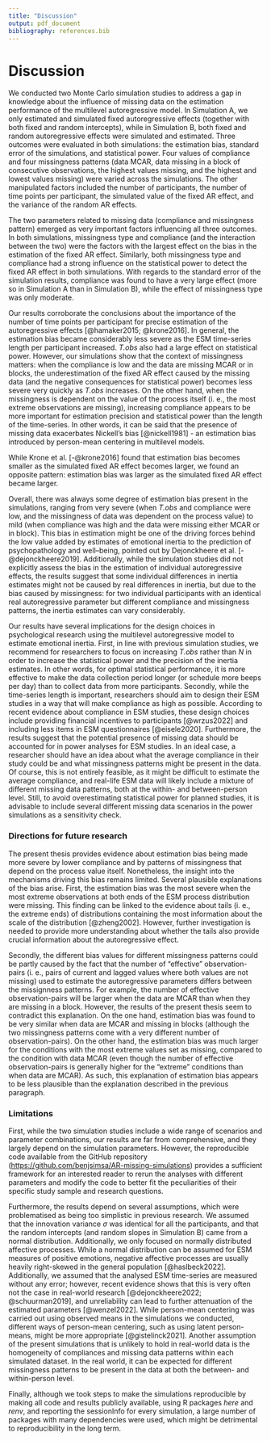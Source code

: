 ```yaml
---
title: "Discussion"
output: pdf_document
bibliography: references.bib
---
```


\newpage

# Discussion

We conducted two Monte Carlo simulation studies to address a gap in knowledge about the influence of missing data on the estimation performance of the multilevel autoregressive model. In Simulation A, we only estimated and simulated fixed autoregressive effects (together with both fixed and random intercepts), while in Simulation B, both fixed and random autoregressive effects were simulated and estimated. Three outcomes were evaluated in both simulations: the estimation bias, standard error of the simulations, and statistical power. Four values of compliance and four missingness patterns (data MCAR, data missing in a block of consecutive observations, the highest values missing, and the highest and lowest values missing) were varied across the simulations. The other manipulated factors included the number of participants, the number of time points per participant, the simulated value of the fixed AR effect, and the variance of the random AR effects.

The two parameters related to missing data (compliance and missingness pattern) emerged as very important factors influencing all three outcomes. In both simulations, missingness type and compliance (and the interaction between the two) were the factors with the largest effect on the bias in the estimation of the fixed AR effect. Similarly, both missingness type and compliance had a strong influence on the statistical power to detect the fixed AR effect in both simulations. With regards to the standard error of the simulation results, compliance was found to have a very large effect (more so in Simulation A than in Simulation B), while the effect of missingness type was only moderate.

Our results corroborate the conclusions about the importance of the number of time points per participant for precise estimation of the autoregressive effects [@hamaker2015; @krone2016]. In general, the estimation bias became considerably less severe as the ESM time-series length per participant increased. *T.obs* also had a large effect on statistical power. However, our simulations show that the context of missingness matters: when the compliance is low and the data are missing MCAR or in blocks, the underestimation of the fixed AR effect caused by the missing data (and the negative consequences for statistical power) becomes less severe very quickly as *T.obs* increases. On the other hand, when the missingness is dependent on the value of the process itself (i. e., the most extreme observations are missing), increasing compliance appears to be more important for estimation precision and statistical power than the length of the time-series. In other words, it can be said that the presence of missing data exacerbates Nickell's bias [@nickell1981] - an estimation bias introduced by person-mean centering in multilevel models.

While Krone et al. [-@krone2016] found that estimation bias becomes smaller as the simulated fixed AR effect becomes larger, we found an opposite pattern: estimation bias was larger as the simulated fixed AR effect became larger.

Overall, there was always some degree of estimation bias present in the simulations, ranging from very severe (when *T.obs* and compliance were low, and the missingness of data was dependent on the process value) to mild (when compliance was high and the data were missing either MCAR or in block). This bias in estimation might be one of the driving forces behind the low value added by estimates of emotional inertia to the prediction of psychopathology and well--being, pointed out by Dejonckheere et al. [-@dejonckheere2019]. Additionally, while the simulation studies did not explicitly assess the bias in the estimation of individual autoregressive effects, the results suggest that some individual differences in inertia estimates might not be caused by real differences in inertia, but due to the bias caused by missingness: for two individual participants with an identical real autoregressive parameter but different compliance and missingness patterns, the inertia estimates can vary considerably.

Our results have several implications for the design choices in psychological research using the multilevel autoregressive model to estimate emotional inertia. First, in line with previous simulation studies, we recommend for researchers to focus on increasing *T.obs* rather than *N* in order to increase the statistical power and the precision of the inertia estimates. In other words, for optimal statistical performance, it is more effective to make the data collection period longer (or schedule more beeps per day) than to collect data from more participants. Secondly, while the time-series length is important, researchers should aim to design their ESM studies in a way that will make compliance as high as possible. According to recent evidence about compliance in ESM studies, these design choices include providing financial incentives to participants [@wrzus2022] and including less items in ESM questionnaires [@eisele2020]. Furthermore, the results suggest that the potential presence of missing data should be accounted for in power analyses for ESM studies. In an ideal case, a researcher should have an idea about what the average compliance in their study could be and what missingness patterns might be present in the data. Of course, this is not entirely feasible, as it might be difficult to estimate the average compliance, and real-life ESM data will likely include a mixture of different missing data patterns, both at the within- and between-person level. Still, to avoid overestimating statistical power for planned studies, it is advisable to include several different missing data scenarios in the power simulations as a sensitivity check.

### Directions for future research

The present thesis provides evidence about estimation bias being made more severe by lower compliance and by patterns of missingness that depend on the process value itself. Nonetheless, the insight into the mechanisms driving this bias remains limited. Several plausible explanations of the bias arise. First, the estimation bias was the most severe when the most extreme observations at both ends of the ESM process distribution were missing. This finding can be linked to the evidence about tails (i. e., the extreme ends) of distributions containing the most information about the scale of the distribution [@zheng2002]. However, further investigation is needed to provide more understanding about whether the tails also provide crucial information about the autoregressive effect.

Secondly, the different bias values for different missingness patterns could be partly caused by the fact that the number of "effective" observation-pairs (i. e., pairs of current and lagged values where both values are not missing) used to estimate the autoregressive parameters differs between the missignness patterns. For example, the number of effective observation-pairs will be larger when the data are MCAR than when they are missing in a block. However, the results of the present thesis seem to contradict this explanation. On the one hand, estimation bias was found to be very similar when data are MCAR and missing in blocks (although the two missingness patterns come with a very different number of observation-pairs). On the other hand, the estimation bias was much larger for the conditions with the most extreme values set as missing, compared to the condition with data MCAR (even though the number of effective observation-pairs is generally higher for the "extreme" conditions than when data are MCAR). As such, this explanation of estimation bias appears to be less plausible than the explanation described in the previous paragraph.

### Limitations

First, while the two simulation studies include a wide range of scenarios and parameter combinations, our results are far from comprehensive, and they largely depend on the simulation parameters. However, the reproducible code available from the GitHub repository (<https://github.com/benjsimsa/AR-missing-simulations>) provides a sufficient framework for an interested reader to rerun the analyses with different parameters and modify the code to better fit the peculiarities of their specific study sample and research questions.

Furthermore, the results depend on several assumptions, which were problematised as being too simplistic in previous research. We assumed that the innovation variance $\sigma$ was identical for all the participants, and that the random intercepts (and random slopes in Simulation B) came from a normal distribution. Additionally, we only focused on normally distributed affective processes. While a normal distribution can be assumed for ESM measures of positive emotions, negative affective processes are usually heavily right-skewed in the general population [@haslbeck2022]. Additionally, we assumed that the analysed ESM time-series are measured without any error; however, recent evidence shows that this is very often not the case in real-world research [@dejonckheere2022; @schuurman2019], and unreliability can lead to further attenuation of the estimated parameters [@wenzel2022]. While person-mean centering was carried out using observed means in the simulations we conducted, different ways of person-mean centering, such as using latent person-means, might be more appropriate [@gistelinck2021]. Another assumption of the present simulations that is unlikely to hold in real-world data is the homogeneity of compliances and missing data patterns within each simulated dataset. In the real world, it can be expected for different missingness patterns to be present in the data at both the between- and within-person level.

Finally, although we took steps to make the simulations reproducible by making all code and results publicly available, using R packages *here* and *renv*, and reporting the sessionInfo for every simulation, a large number of packages with many dependencies were used, which might be detrimental to reproducibility in the long term.
